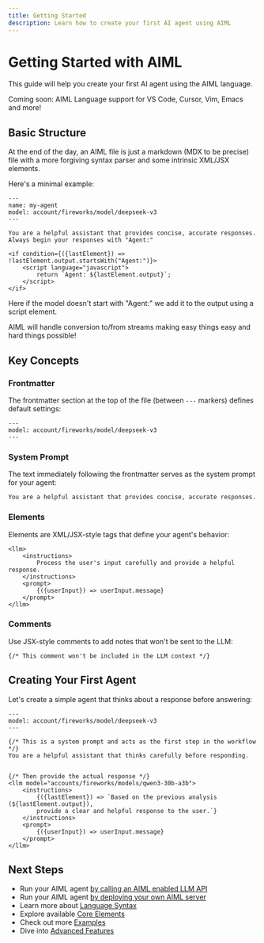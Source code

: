 ```yaml
---
title: Getting Started
description: Learn how to create your first AI agent using AIML
---
```

 
# Getting Started with AIML

This guide will help you create your first AI agent using the AIML language.

<Banner className="bg-blue-500 text-white rounded-lg">Coming soon: AIML Language support for VS Code, Cursor, Vim, Emacs and more!</Banner>

## Basic Structure

At the end of the day, an AIML file is just a markdown (MDX to be precise) file with a more forgiving syntax parser and some intrinsic XML/JSX elements.

Here's a minimal example:

```mdx
---
name: my-agent
model: account/fireworks/model/deepseek-v3
---

You are a helpful assistant that provides concise, accurate responses. Always begin your responses with "Agent:"

<if condition={({lastElement}) => !lastElement.output.startsWith("Agent:")}>
    <script language="javascript">
        return `Agent: ${lastElement.output}`;
    </script>
</if>
```
Here if the model doesn't start with "Agent:" we add it to the output using a script element.

AIML will handle conversion to/from streams making easy things easy and hard things possible!

## Key Concepts

### Frontmatter

The frontmatter section at the top of the file (between `---` markers) defines default settings:

```mdx
---
model: account/fireworks/model/deepseek-v3
---
```

### System Prompt

The text immediately following the frontmatter serves as the system prompt for your agent:

```mdx
You are a helpful assistant that provides concise, accurate responses.
```

### Elements

Elements are XML/JSX-style tags that define your agent's behavior:

```mdx
<llm>
    <instructions>
        Process the user's input carefully and provide a helpful response.
    </instructions>
    <prompt>
        {({userInput}) => userInput.message}
    </prompt>
</llm>
```

### Comments

Use JSX-style comments to add notes that won't be sent to the LLM:

```mdx
{/* This comment won't be included in the LLM context */}
```

## Creating Your First Agent

Let's create a simple agent that thinks about a response before answering:

```mdx
---
model: account/fireworks/model/deepseek-v3
---

{/* This is a system prompt and acts as the first step in the workflow */}
You are a helpful assistant that thinks carefully before responding.


{/* Then provide the actual response */}
<llm model="accounts/fireworks/models/qwen3-30b-a3b">
    <instructions>
        {({lastElement}) => `Based on the previous analysis (${lastElement.output}), 
        provide a clear and helpful response to the user.`}
    </instructions>
    <prompt>
        {({userInput}) => userInput.message}
    </prompt>
</llm>
```

## Next Steps

- Run your AIML agent [by calling an AIML enabled LLM API](./using-with-fireworks)
- Run your AIML agent [by deploying your own AIML server](./deploy-an-aiml-server)
- Learn more about [Language Syntax](./syntax/index)
- Explore available [Core Elements](./elements/index)
- Check out more [Examples](./examples/index)
- Dive into [Advanced Features](./advanced/index)
